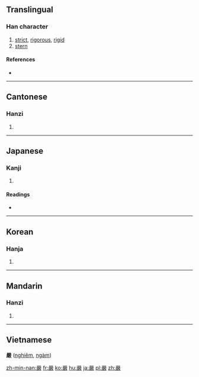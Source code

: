 {{also|严|厳}}
==Translingual==

===Han character===
{{Han char|rn=30|rad=口|as=17|sn=20|four=6624<sub>8</sub>|canj=口口一一大 (RRMMK)}}

# [[strict]], [[rigorous]], [[rigid]]
# [[stern]]

====References====
* {{Han ref|kx=0214.070|dkj=04589|dj=0436.330|hdz=10702.020|uh=56B4|ud=22196|bh=C459|bd=50265}}

----

==Cantonese==

===Hanzi===
{{yue-hanzi|jyut=|y=yim4|sim=严}}

# {{defn|Cantonese|sort=口17}}

----

==Japanese==

===Kanji===
{{ja-kanji|grade=|rs=口17}}

# {{defn|Japanese|sort=口17}}

====Readings====
* {{ja-readings|on=[[げん]] (gen), [[ごん]] (gon)|kun=[[きびしい]] (kibishii), [[おごそか]] (ogosoka)}}

----

==Korean==

===Hanja===
{{ko-hanja|hangeul=엄|rv=eom|mr=ŏm}}

# {{defn|Korean|sort=口17}}

----

==Mandarin==

===Hanzi===
{{cmn-hanzi|sim=严|pin=[[yán]] ([[yan2]])|wg=yen<sup>2</sup>}}

# {{defn|Mandarin|sort=口17}}

----

==Vietnamese==
'''嚴''' ([[nghiêm]], [[ngàm]])

[[zh-min-nan:嚴]]
[[fr:嚴]]
[[ko:嚴]]
[[hu:嚴]]
[[ja:嚴]]
[[pl:嚴]]
[[zh:嚴]]
